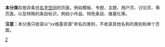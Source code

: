 {{Catmore|Wikipedia:维基资源}}

'''本分类'''存放非条目[[Wikipedia:名字空间|名字空间]]的页面，例如模板、专题、主题、用户页、讨论页、等页面，以及特殊的条目标识，例如小作品、特色条目、维基化等。

'''注意：'''本分类只收录以“xx维基资源”命名的类别，不收录其他名称的类别和单个页面。

[[Category:維基百科站務|Z]]